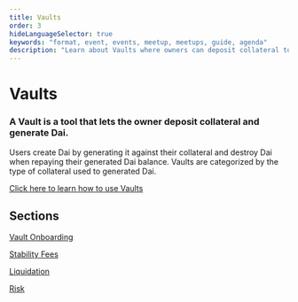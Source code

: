 ```yaml
---
title: Vaults
order: 3
hideLanguageSelector: true
keywords: "format, event, events, meetup, meetups, guide, agenda"
description: "Learn about Vaults where owners can deposit collateral to generate Dai."
---
```


# Vaults

### A Vault is a tool that lets the owner deposit collateral and generate Dai.

Users create Dai by generating it against their collateral and destroy Dai when repaying their generated Dai balance. Vaults are categorized by the type of collateral used to generated Dai.

<CTA>

[Click here to learn how to use Vaults](/learn/vaults/vaults-tutorial/)

</CTA>

## Sections

<List>

[Vault Onboarding](/learn/vaults/vault-onboarding-guide/)

[Stability Fees](/learn/vaults/stability-fees/)

[Liquidation](/learn/vaults/liquidation/)

[Risk](/learn/vaults/risk/)

</List>
